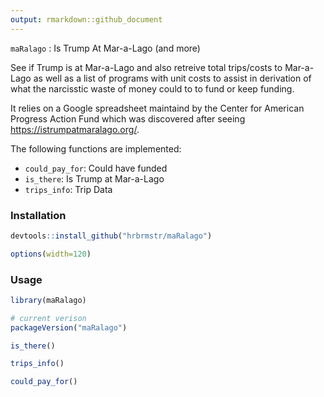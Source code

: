 ```yaml
---
output: rmarkdown::github_document
---
```


`maRalago` : Is Trump At Mar-a-Lago (and more)

See if Trump is at Mar-a-Lago and also retreive total trips/costs to Mar-a-Lago
as well as a list of programs with unit costs to assist in derivation of what the
narcisstic waste of money could to to fund or keep funding.

It relies on a Google spreadsheet maintaind by the Center for American Progress Action
Fund which was discovered after seeing [https://istrumpatmaralago.org/](https://istrumpatmaralago.org/).

The following functions are implemented:

- `could_pay_for`:	Could have funded
- `is_there`:	Is Trump at Mar-a-Lago
- `trips_info`:	Trip Data

### Installation

```r
devtools::install_github("hrbrmstr/maRalago")
```

```r
options(width=120)
```

### Usage

```r
library(maRalago)

# current verison
packageVersion("maRalago")

is_there()

trips_info()

could_pay_for()
```

